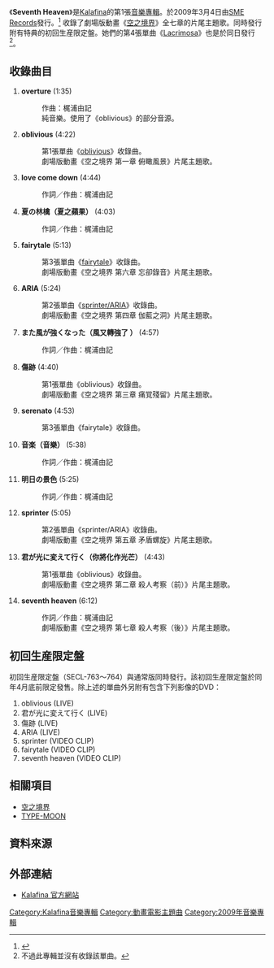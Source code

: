 {{Infobox album
| name       = Seventh Heaven
| artist     = [[Kalafina|Kalafina]]
| cover      = Seventh Heaven Kalafina.jpg
<!-- 未知參數 | cover size = 240 -->
| released   = {{Flagicon|Japan}} 2009年3月4日<br>
| recorded   = SOUND VALLEY STUDIO<br/>WARNER MUSIC RECORDING STUDIO<br/>MIT Studio<br/>prime sound studio form
| genre      = [[J-POP|J-POP]]、[[動畫歌曲|動畫歌曲]]
| length     = 67分24秒
| label      = [[SME_Records|SME Records]]（SECL-765）
| producer   = [[梶浦由記|梶浦由記]]
| reviews    = 
| chart_position = * 週間最高順位第8位（[[Oricon|Oricon]]）<ref>{{Cite web |url=http://www.oricon.co.jp/music/release/d/803975/1/ |title=存档副本 |accessdate=2010-01-28 |archive-date=2009-11-05 |archive-url=https://web.archive.org/web/20091105004437/http://www.oricon.co.jp/music/release/d/803975/1/ |dead-url=no }}</ref>
| type       = [[專輯|專輯]]
| prev_title = 
| prev_year  = 
| next_title = [[Red_Moon|Red Moon]]
| next_year  = 2010
}}
《'''Seventh Heaven'''》是[[Kalafina|Kalafina]]的第1張[[音樂專輯|音樂專輯]]。於2009年3月4日由[[SME_Records|SME Records]]發行。<ref>{{Cite web |url=http://www.sonymusic.co.jp/Music/Info/kalafina/disco/index.html |title=存档副本 |accessdate=2010-01-28 |archive-date=2012-02-10 |archive-url=https://web.archive.org/web/20120210061208/http://www.sonymusic.co.jp/Music/Info/kalafina/disco/index.html |dead-url=no }}</ref> 收錄了劇場版動畫《[[空之境界|空之境界]]》全七章的片尾主題歌。同時發行附有特典的初回生産限定盤。她們的第4張單曲《[[Lacrimosa_(單曲)|Lacrimosa]]》也是於同日發行<ref>不過此專輯並沒有收錄該單曲。</ref>。

== 收錄曲目 ==
# '''overture''' (1:35)
#: 作曲：梶浦由記
#: 純音樂。使用了《oblivious》的部分音源。
# '''oblivious''' (4:22)
#: 第1張單曲《[[oblivious|oblivious]]》收錄曲。
#: 劇場版動畫《空之境界 第一章 俯瞰風景》片尾主題歌。
# '''love come down''' (4:44)
#: 作詞／作曲：梶浦由記
# '''夏の林檎（夏之蘋果）''' (4:03)
#: 作詞／作曲：梶浦由記
# '''fairytale''' (5:13)
#: 第3張單曲《[[fairytale|fairytale]]》收錄曲。
#: 劇場版動畫《空之境界 第六章 忘卻錄音》片尾主題歌。
# '''ARIA''' (5:24)
#: 第2張單曲《[[sprinter/ARIA|sprinter/ARIA]]》收錄曲。
#: 劇場版動畫《空之境界 第四章 伽藍之洞》片尾主題歌。
# '''また風が強くなった（風又轉強了 ）''' (4:57)
#: 作詞／作曲：梶浦由記
# '''傷跡''' (4:40)
#: 第1張單曲《oblivious》收錄曲。
#: 劇場版動畫《空之境界 第三章 痛覚殘留》片尾主題歌。
# '''serenato''' (4:53)
#: 第3張單曲《fairytale》收錄曲。
# '''音楽（音樂）''' (5:38)
#: 作詞／作曲：梶浦由記
# '''明日の景色''' (5:25)
#: 作詞／作曲：梶浦由記
# '''sprinter''' (5:05)
#: 第2張單曲《sprinter/ARIA》收錄曲。
#: 劇場版動畫《空之境界 第五章 矛盾螺旋》片尾主題歌。
# '''君が光に変えて行く（你將化作光芒）''' (4:43)
#: 第1張單曲《oblivious》收錄曲。
#: 劇場版動畫《空之境界 第二章 殺人考察（前）》片尾主題歌。
# '''seventh heaven''' (6:12)
#: 作詞／作曲：梶浦由記
#: 劇場版動畫《空之境界 第七章 殺人考察（後）》片尾主題歌。

== 初回生産限定盤 ==
初回生産限定盤（SECL-763〜764）與通常版同時發行。該初回生産限定盤於同年4月底前限定發售。除上述的單曲外另附有包含下列影像的DVD：
# oblivious (LIVE)
# 君が光に変えて行く (LIVE)
# 傷跡 (LIVE)
# ARIA (LIVE)
# sprinter (VIDEO CLIP)
# fairytale (VIDEO CLIP)
# seventh heaven (VIDEO CLIP)

== 相關項目 ==
* [[空之境界|空之境界]]
* [[TYPE-MOON|TYPE-MOON]]

==資料來源==
{{Reflist}}

== 外部連結 ==
* {{ja}}[http://www.sonymusic.co.jp/Music/Info/kalafina/ Kalafina 官方網站]{{Wayback|url=http://www.sonymusic.co.jp/Music/Info/kalafina/ |date=20110921053325 }}

{{Kalafina}}

[[Category:Kalafina音樂專輯|Category:Kalafina音樂專輯]]
[[Category:動畫電影主題曲|Category:動畫電影主題曲]]
[[Category:2009年音樂專輯|Category:2009年音樂專輯]]